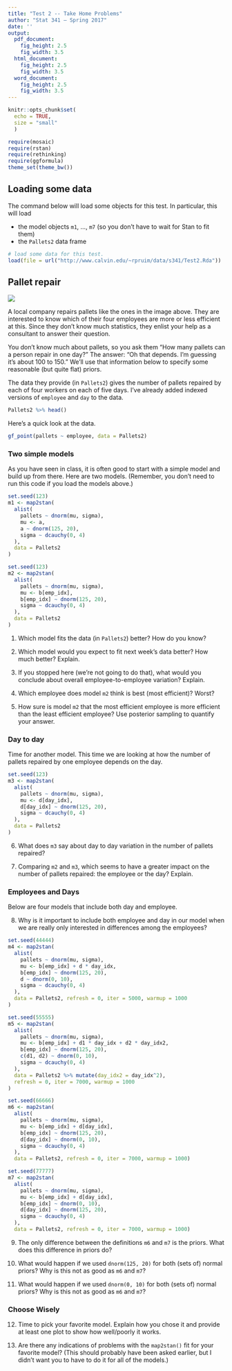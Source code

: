 ```yaml
---
title: "Test 2 -- Take Home Problems"
author: "Stat 341 — Spring 2017"
date: ''
output:
  pdf_document:
    fig_height: 2.5
    fig_width: 3.5
  html_document:
    fig_height: 2.5
    fig_width: 3.5
  word_document:
    fig_height: 2.5
    fig_width: 3.5
---
```


```r
knitr::opts_chunk$set(
  echo = TRUE,
  size = "small"
  )
```

```r
require(mosaic)
require(rstan)
require(rethinking)
require(ggformula)
theme_set(theme_bw())
```

## Loading some data

The command below will load some objects for this test.  In particular, this will load

  * the model objects `m1`, ..., `m7` (so you don't have to wait for Stan to fit them)
  * the `Pallets2` data frame

```r
# load some data for this test.
load(file = url("http://www.calvin.edu/~rpruim/data/s341/Test2.Rda"))
```

## Pallet repair


![](http://www.premierhandling.com/wp-content/uploads/2013/02/usa-pallet.jpg)

A local company repairs pallets like the ones in the image above. 
They are interested to know which of their four
employees are more or less efficient at this. Since they don't know much
statistics, they enlist your help as a consultant to answer their question.  

You don't know much about pallets, so you ask them "How many pallets can a
person repair in one day?"  The answer: "Oh that depends.  I'm guessing it's
about 100 to 150." We'll use that information below to specify some reasonable
(but quite flat) priors.

The data they provide (in `Pallets2`) gives the number of pallets repaired by each of 
four workers on each of five days.  I've already added indexed versions of `employee` 
and `day` to the data.

```r
Pallets2 %>% head()
```

Here's a quick look at the data.
```r
gf_point(pallets ~ employee, data = Pallets2)
```


### Two simple models

As you have seen in class, it is often good to start with a simple model and build 
up from there.  Here are two models. 
(Remember, you don't need to run this code if you load the models above.)

```r
set.seed(123)
m1 <- map2stan(
  alist(
    pallets ~ dnorm(mu, sigma),
    mu <- a, 
    a ~ dnorm(125, 20),
    sigma ~ dcauchy(0, 4)
  ),
  data = Pallets2
)
```


```r
set.seed(123)
m2 <- map2stan(
  alist(
    pallets ~ dnorm(mu, sigma),
    mu <- b[emp_idx], 
    b[emp_idx] ~ dnorm(125, 20),
    sigma ~ dcauchy(0, 4)
  ),
  data = Pallets2
)
```
  1. Which model fits the data (in `Pallets2`) better?  How do you know?

  2. Which model would you expect to fit next week's data better?  How much better?
  Explain.
  
  3. If you stopped here (we're not going to do that), what would you conclude
  about overall employee-to-employee variation?  Explain.
  
  4. Which employee does model `m2` think is best (most efficient)?  Worst?
  
  5. How sure is model `m2` that the most efficient employee is more efficient
  than the least efficient employee?  Use posterior sampling to quantify your answer.
  

### Day to day

Time for another model.  This time we are looking at how the number of pallets 
repaired by one employee depends on the day.

```r
set.seed(123)
m3 <- map2stan(
  alist(
    pallets ~ dnorm(mu, sigma),
    mu <- d[day_idx], 
    d[day_idx] ~ dnorm(125, 20),
    sigma ~ dcauchy(0, 4)
  ),
  data = Pallets2
)
```
  6. What does `m3` say about day to day variation in the number of pallets repaired?  
  
  7. Comparing `m2` and `m3`, which seems to have a greater impact on the number 
  of pallets repaired: the employee or the day?  Explain.
  

### Employees and Days

Below are four models that include both day and employee.

  8. Why is it important to include both employee and day in our model when
  we are really only interested in differences among the employees?


```r
set.seed(44444)
m4 <- map2stan(
  alist(
    pallets ~ dnorm(mu, sigma),
    mu <- b[emp_idx] + d * day_idx, 
    b[emp_idx] ~ dnorm(125, 20),
    d ~ dnorm(0, 10),
    sigma ~ dcauchy(0, 4)
  ),
  data = Pallets2, refresh = 0, iter = 5000, warmup = 1000
)
```

```r
set.seed(55555)
m5 <- map2stan(
  alist(
    pallets ~ dnorm(mu, sigma),
    mu <- b[emp_idx] + d1 * day_idx + d2 * day_idx2, 
    b[emp_idx] ~ dnorm(125, 20),
    c(d1, d2) ~ dnorm(0, 10),
    sigma ~ dcauchy(0, 4)
  ),
  data = Pallets2 %>% mutate(day_idx2 = day_idx^2),
  refresh = 0, iter = 7000, warmup = 1000
)
```

```r
set.seed(66666)
m6 <- map2stan(
  alist(
    pallets ~ dnorm(mu, sigma),
    mu <- b[emp_idx] + d[day_idx], 
    b[emp_idx] ~ dnorm(125, 20),
    d[day_idx] ~ dnorm(0, 10),
    sigma ~ dcauchy(0, 4)
  ),
  data = Pallets2, refresh = 0, iter = 7000, warmup = 1000)
```

```r
set.seed(77777)
m7 <- map2stan(
  alist(
    pallets ~ dnorm(mu, sigma),
    mu <- b[emp_idx] + d[day_idx], 
    b[emp_idx] ~ dnorm(0, 10),
    d[day_idx] ~ dnorm(125, 20),
    sigma ~ dcauchy(0, 4)
  ),
  data = Pallets2, refresh = 0, iter = 7000, warmup = 1000)
```

  9. The only difference between the definitions `m6` and `m7` is the priors.
  What does this difference in priors do?
  
  10. What would happen if we used `dnorm(125, 20)` for both (sets of) 
  normal priors?  Why is this not as good as `m6` and `m7`?
  
  11. What would happen if we used `dnorm(0, 10)` for both (sets of) 
  normal priors?  Why is this not as good as `m6` and `m7`?

### Choose Wisely

  12. Time to pick your favorite model.  Explain how you chose it and provide 
  at least one plot to show how well/poorly it works.
  
  13. Are there any indications of problems with the `map2stan()` fit for your 
  favorite model?  (This should probably have been asked earlier, but I didn't
  want you to have to do it for all of the models.)
  
 

